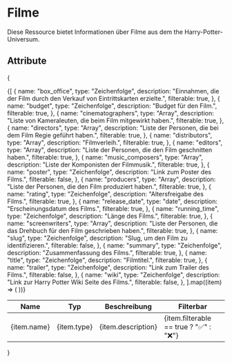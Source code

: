 # Filme

Diese Ressource bietet Informationen über Filme aus dem the Harry-Potter-Universum.

## Attribute

{
<table>
  <thead>
    <tr>
      <th>Name</th>
      <th>Typ</th>
      <th>Beschreibung</th>
      <th>Filterbar</th>
    </tr>
  </thead>
  <tbody>
    {[
      {
        name: "box_office",
        type: "Zeichenfolge",
        description: "Einnahmen, die der Film durch den Verkauf von Eintrittskarten erzielte.",
        filterable: true,
      },
      {
        name: "budget",
        type: "Zeichenfolge",
        description: "Budget für den Film.",
        filterable: true,
      },
      {
        name: "cinematographers",
        type: "Array",
        description: "Liste von Kameraleuten, die beim Film mitgewirkt haben.",
        filterable: true,
      },
      {
        name: "directors",
        type: "Array",
        description: "Liste der Personen, die bei dem Film Regie geführt haben.",
        filterable: true,
      },
      {
        name: "distributors",
        type: "Array",
        description: "Filmverleih.",
        filterable: true,
      },
      {
        name: "editors",
        type: "Array",
        description: "Liste der Personen, die den Film geschnitten haben.",
        filterable: true,
      },
      {
        name: "music_composers",
        type: "Array",
        description: "Liste der Komponisten der Filmmusik.",
        filterable: true,
      },
      {
        name: "poster",
        type: "Zeichenfolge",
        description: "Link zum Poster des Films.",
        filterable: false,
      },
      {
        name: "producers",
        type: "Array",
        description: "Liste der Personen, die den Film produziert haben.",
        filterable: true,
      },
      {
        name: "rating",
        type: "Zeichenfolge",
        description: "Altersfreigabe des Films.",
        filterable: true,
      },
      {
        name: "release_date",
        type: "date",
        description: "Erscheinungsdatum des Films.",
        filterable: true,
      },
      {
        name: "running_time",
        type: "Zeichenfolge",
        description: "Länge des Films.",
        filterable: true,
      },
      {
        name: "screenwriters",
        type: "Array",
        description: "Liste der Personen, die das Drehbuch für den Film geschrieben haben.",
        filterable: true,
      },
      {
        name: "slug",
        type: "Zeichenfolge",
        description: "Slug, um den Film zu identifizieren.",
        filterable: false,
      },
      {
        name: "summary",
        type: "Zeichenfolge",
        description: "Zusammenfassung des Films.",
        filterable: true,
      },
      {
        name: "title",
        type: "Zeichenfolge",
        description: "Filmtitel.",
        filterable: true,
      },
      {
        name: "trailer",
        type: "Zeichenfolge",
        description: "Link zum Trailer des Films.",
        filterable: false,
      },
      {
        name: "wiki",
        type: "Zeichenfolge",
        description: "Link zur Harry Potter Wiki Seite des Films.",
        filterable: false,
      },
    ].map((item) => (
      <tr key={item.name}>
        <td>{item.name}</td>
        <td>{item.type}</td>
        <td>{item.description}</td>
        <td>{item.filterable == true ? "✅" : "❌"}</td>
      </tr>
    ))}
  </tbody>
</table>
}
